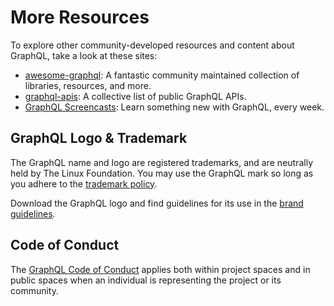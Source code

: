 # More Resources

To explore other community-developed resources and content about GraphQL, take a look at these sites:

- [awesome-graphql](https://github.com/chentsulin/awesome-graphql): A fantastic community maintained collection of libraries, resources, and more.
- [graphql-apis](https://github.com/APIs-guru/graphql-apis): A collective list of public GraphQL APIs.
- [GraphQL Screencasts](https://graphql.wtf): Learn something new with GraphQL, every week.

## GraphQL Logo & Trademark

The GraphQL name and logo are registered trademarks, and are neutrally held by The Linux Foundation. You may use the GraphQL mark so long as you adhere to the [trademark policy](https://lfprojects.org/policies/trademark-policy/).

Download the GraphQL logo and find guidelines for its use in the [brand guidelines](/brand).

## Code of Conduct

The [GraphQL Code of Conduct](/codeofconduct/) applies both within project spaces and in public spaces when an individual is representing the project or its community.
